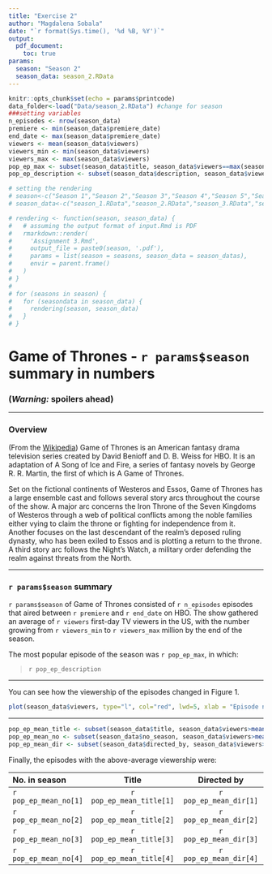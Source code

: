 ```yaml
---
title: "Exercise 2"
author: "Magdalena Sobala"
date: "`r format(Sys.time(), '%d %B, %Y')`"
output:
  pdf_document:
    toc: true
params:
  season: "Season 2"
  season_data: season_2.RData
---
```


```r
knitr::opts_chunk$set(echo = params$printcode)
data_folder<-load("Data/season_2.RData") #change for season
###setting variables
n_episodes <- nrow(season_data)
premiere <- min(season_data$premiere_date)
end_date <- max(season_data$premiere_date)
viewers <- mean(season_data$viewers)
viewers_min <- min(season_data$viewers)
viewers_max <- max(season_data$viewers)
pop_ep_max <- subset(season_data$title, season_data$viewers==max(season_data$viewers))
pop_ep_description <- subset(season_data$description, season_data$viewers==max(season_data$viewers))

# setting the rendering
# season<-c("Season 1","Season 2","Season 3","Season 4","Season 5","Season 6","Season 7","Season 8")
# season_data<-c("season_1.RData","season_2.RData","season_3.RData","season_4.RData","season_5.RData","season_6.RData","season_7.RData","season_8.RData")

```

```r

# rendering <- function(season, season_data) {
#   # assuming the output format of input.Rmd is PDF
#   rmarkdown::render(
#     'Assignment 3.Rmd',
#     output_file = paste0(season, '.pdf'),
#     params = list(season = seasons, season_data = season_datas),
#     envir = parent.frame()
#   )
# }
# 
# for (seasons in season) {
#   for (seasondata in season_data) {
#     rendering(season, season_data)
#   }
# }
```
# Game of Thrones - `r params$season` summary in numbers

### __(*Warning:* spoilers ahead)__

***

### Overview

(From the [Wikipedia](https://en.wikipedia.org/wiki/Game_of_Thrones#Premise)) Game of Thrones is an American fantasy drama television series created by David Benioff and D. B. Weiss for HBO. It is an adaptation of A Song of Ice and Fire, a series of fantasy novels by George R. R. Martin, the first of which is A Game of Thrones.

Set on the fictional continents of Westeros and Essos, Game of Thrones has a large ensemble cast and follows several story arcs throughout the course of the show. A major arc concerns the Iron Throne of the Seven Kingdoms of Westeros through a web of political conflicts among the noble families either vying to claim the throne or fighting for independence from it. Another focuses on the last descendant of the realm's deposed ruling dynasty, who has been exiled to Essos and is plotting a return to the throne. A third story arc follows the Night's Watch, a military order defending the realm against threats from the North.

***

### `r params$season` summary

`r params$season` of Game of Thrones consisted of `r n_episodes` episodes that aired between `r premiere` and `r end_date` on HBO. The show gathered an average of `r viewers` first-day TV viewers in the US, with the number growing from `r viewers_min` to `r viewers_max` million by the end of the season.

The most popular episode of the season was `r pop_ep_max`, in which:

> `r pop_ep_description`

***

You can see how the viewership of the episodes changed in Figure 1.

```r
plot(season_data$viewers, type="l", col="red", lwd=5, xlab = "Episode number", ylab = "1st day TV viewers in the US (millions)")
```

***
```r
pop_ep_mean_title <- subset(season_data$title, season_data$viewers>mean(season_data$viewers))
pop_ep_mean_no <- subset(season_data$no_season, season_data$viewers>mean(season_data$viewers))
pop_ep_mean_dir <- subset(season_data$directed_by, season_data$viewers>mean(season_data$viewers))
```
Finally, the episodes with the above-average viewership were:

| No. in season | Title  | Directed by  |
|:------        |:-----: |:------:      |
| `r pop_ep_mean_no[1]`             | `r pop_ep_mean_title[1]`  | `r pop_ep_mean_dir[1]`      |
| `r pop_ep_mean_no[2]`             | `r pop_ep_mean_title[2]`  | `r pop_ep_mean_dir[2]`      |
| `r pop_ep_mean_no[3]`             | `r pop_ep_mean_title[3]`  | `r pop_ep_mean_dir[3]`      |
| `r pop_ep_mean_no[4]`             | `r pop_ep_mean_title[4]`  | `r pop_ep_mean_dir[4]`      |
